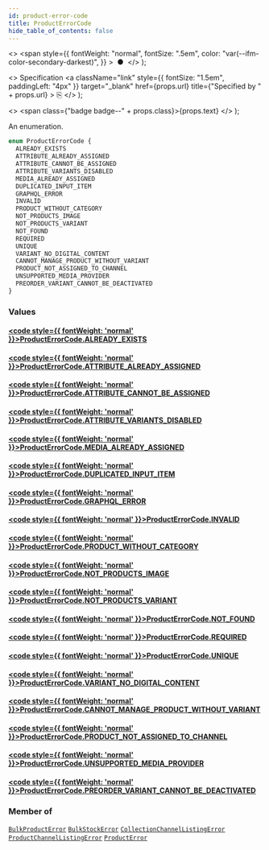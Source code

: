 ```yaml
---
id: product-error-code
title: ProductErrorCode
hide_table_of_contents: false
---
```


  <>
    <span
      style={{
        fontWeight: "normal",
        fontSize: ".5em",
        color: "var(--ifm-color-secondary-darkest)",
      }}
    >
      &nbsp;●&nbsp;
    </span>
  </>
);

  <>
    Specification
    <a
      className="link"
      style={{ fontSize: "1.5em", paddingLeft: "4px" }}
      target="\_blank"
      href={props.url}
      title={"Specified by " + props.url}
    >
      ⎘
    </a>
  </>
);

  <>
    <span class={"badge badge--" + props.class}>{props.text}</span>
  </>
);

An enumeration.

```graphql
enum ProductErrorCode {
  ALREADY_EXISTS
  ATTRIBUTE_ALREADY_ASSIGNED
  ATTRIBUTE_CANNOT_BE_ASSIGNED
  ATTRIBUTE_VARIANTS_DISABLED
  MEDIA_ALREADY_ASSIGNED
  DUPLICATED_INPUT_ITEM
  GRAPHQL_ERROR
  INVALID
  PRODUCT_WITHOUT_CATEGORY
  NOT_PRODUCTS_IMAGE
  NOT_PRODUCTS_VARIANT
  NOT_FOUND
  REQUIRED
  UNIQUE
  VARIANT_NO_DIGITAL_CONTENT
  CANNOT_MANAGE_PRODUCT_WITHOUT_VARIANT
  PRODUCT_NOT_ASSIGNED_TO_CHANNEL
  UNSUPPORTED_MEDIA_PROVIDER
  PREORDER_VARIANT_CANNOT_BE_DEACTIVATED
}
```

### Values

#### [<code style={{ fontWeight: 'normal' }}>ProductErrorCode.<b>ALREADY_EXISTS</b></code>](#)

>

#### [<code style={{ fontWeight: 'normal' }}>ProductErrorCode.<b>ATTRIBUTE_ALREADY_ASSIGNED</b></code>](#)

>

#### [<code style={{ fontWeight: 'normal' }}>ProductErrorCode.<b>ATTRIBUTE_CANNOT_BE_ASSIGNED</b></code>](#)

>

#### [<code style={{ fontWeight: 'normal' }}>ProductErrorCode.<b>ATTRIBUTE_VARIANTS_DISABLED</b></code>](#)

>

#### [<code style={{ fontWeight: 'normal' }}>ProductErrorCode.<b>MEDIA_ALREADY_ASSIGNED</b></code>](#)

>

#### [<code style={{ fontWeight: 'normal' }}>ProductErrorCode.<b>DUPLICATED_INPUT_ITEM</b></code>](#)

>

#### [<code style={{ fontWeight: 'normal' }}>ProductErrorCode.<b>GRAPHQL_ERROR</b></code>](#)

>

#### [<code style={{ fontWeight: 'normal' }}>ProductErrorCode.<b>INVALID</b></code>](#)

>

#### [<code style={{ fontWeight: 'normal' }}>ProductErrorCode.<b>PRODUCT_WITHOUT_CATEGORY</b></code>](#)

>

#### [<code style={{ fontWeight: 'normal' }}>ProductErrorCode.<b>NOT_PRODUCTS_IMAGE</b></code>](#)

>

#### [<code style={{ fontWeight: 'normal' }}>ProductErrorCode.<b>NOT_PRODUCTS_VARIANT</b></code>](#)

>

#### [<code style={{ fontWeight: 'normal' }}>ProductErrorCode.<b>NOT_FOUND</b></code>](#)

>

#### [<code style={{ fontWeight: 'normal' }}>ProductErrorCode.<b>REQUIRED</b></code>](#)

>

#### [<code style={{ fontWeight: 'normal' }}>ProductErrorCode.<b>UNIQUE</b></code>](#)

>

#### [<code style={{ fontWeight: 'normal' }}>ProductErrorCode.<b>VARIANT_NO_DIGITAL_CONTENT</b></code>](#)

>

#### [<code style={{ fontWeight: 'normal' }}>ProductErrorCode.<b>CANNOT_MANAGE_PRODUCT_WITHOUT_VARIANT</b></code>](#)

>

#### [<code style={{ fontWeight: 'normal' }}>ProductErrorCode.<b>PRODUCT_NOT_ASSIGNED_TO_CHANNEL</b></code>](#)

>

#### [<code style={{ fontWeight: 'normal' }}>ProductErrorCode.<b>UNSUPPORTED_MEDIA_PROVIDER</b></code>](#)

>

#### [<code style={{ fontWeight: 'normal' }}>ProductErrorCode.<b>PREORDER_VARIANT_CANNOT_BE_DEACTIVATED</b></code>](#)

>

### Member of

[`BulkProductError`](../../../developer/api-reference/objects/bulk-product-error) <Badge class="secondary" text="object"/><Bullet />[`BulkStockError`](../../../developer/api-reference/objects/bulk-stock-error) <Badge class="secondary" text="object"/><Bullet />[`CollectionChannelListingError`](../../../developer/api-reference/objects/collection-channel-listing-error) <Badge class="secondary" text="object"/><Bullet />[`ProductChannelListingError`](../../../developer/api-reference/objects/product-channel-listing-error) <Badge class="secondary" text="object"/><Bullet />[`ProductError`](../../../developer/api-reference/objects/product-error) <Badge class="secondary" text="object"/>
